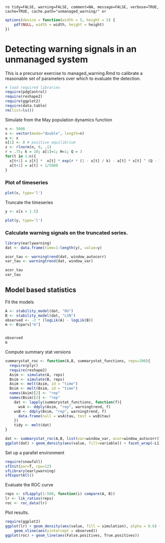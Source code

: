 `ro tidy=FALSE, warning=FALSE, comment=NA, message=FALSE, verbose=TRUE, cache=TRUE, cache.path="unmanaged_warning/" or`

``` r
options(device = function(width = 5, height = 5) {
    pdf(NULL, width = width, height = height)
})
````

# Detecting warning signals in an unmanaged system 

This is a precursor exercise to managed_warning.Rmd to calibrate a reasonable set of parameters over which to evaluate the detection.  


``` r
# load required libraries
require(pdgControl)
require(reshape2)
require(ggplot2)
require(data.table)
rm(list=ls())
````


Simulate from the May population dynamics function



``` r
n <- 5000
x <- vector(mode="double", length=n)
a <- x
x[1] <- 8 # positive equilibrium
z <- rlnorm(n, 0, .1)
r = .75; k = 10; a[1]=1; H=1; Q = 3
for(t in 1:n){
  x[t+1] = z[t] *  x[t] * exp(r * (1 - x[t] / k) - a[t] * x[t] ^ (Q - 1) / (x[t] ^ Q + H ^ Q)) 
  a[t+1] = a[t] + 1/5000
}
````



### Plot of timeseries 

``` r
plot(x, type='l')
````

Truncate the timeseries 

``` r
y <- x[x > 1.5]
````

``` r
plot(y, type='l')
````

### Calculate warning signals on the truncated series. 

``` r
library(earlywarning)
dat <- data.frame(time=1:length(y), value=y)
````

``` r
acor_tau <- warningtrend(dat, window_autocorr)
var_tau <- warningtrend(dat, window_var)

acor_tau
var_tau
````

## Model based statistics


Fit the models

``` r
A <- stability_model(dat, "OU")
B <- stability_model(dat, "LSN")
observed <- -2 * (logLik(A) - logLik(B))
m <- B$pars["m"]


observed
m
````



Compute summary stat versions

``` r
summarystat_roc <- function(A,B, summarystat_functions, reps=200){
  require(plyr)
  require(reshape2)
  Asim <- simulate(A, reps)
  Bsim <- simulate(B, reps)
  Asim <- melt(Asim, id = "time")
  Bsim <- melt(Bsim, id = "time")
  names(Asim)[2] <- "rep"
  names(Bsim)[2] <- "rep"
	dat <- lapply(summarystat_functions, function(f){
	  wsA <- ddply(Asim, "rep", warningtrend, f)
  	wsB <- ddply(Bsim, "rep", warningtrend, f)
	  data.frame(null = wsA$tau, test = wsB$tau)
	})
	tidy <- melt(dat)
}

dat <- summarystat_roc(A,B, list(var=window_var, acor=window_autocorr))
ggplot(dat) + geom_density(aes(value, fill=variable)) + facet_wrap(~L1)
```




Set up a parallel environment

``` r
require(snowfall)
sfInit(par=T, cpu=12)
sfLibrary(earlywarning)
sfExportAll() 
```

Evaluate the ROC curve

``` r
reps <- sfLapply(1:500, function(i) compare(A, B))
lr <- lik_ratios(reps)
roc <- roc_data(lr)
```

Plot results.

``` r
require(ggplot2)
ggplot(lr) + geom_density(aes(value, fill = simulation), alpha = 0.6) + 
    geom_vline(aes(xintercept = observed))
ggplot(roc) + geom_line(aes(False.positives, True.positives))
```


